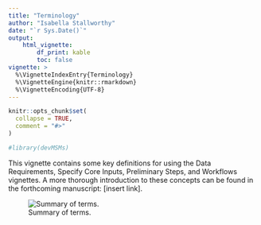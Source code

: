```yaml
---
title: "Terminology"
author: "Isabella Stallworthy"
date: "`r Sys.Date()`"
output:
    html_vignette:
        df_print: kable
        toc: false
vignette: >
  %\VignetteIndexEntry{Terminology}
  %\VignetteEngine{knitr::rmarkdown}
  %\VignetteEncoding{UTF-8}
---
```


```r
knitr::opts_chunk$set(
  collapse = TRUE,
  comment = "#>"
)
```

```r
#library(devMSMs)
```

This vignette contains some key definitions for using the Data Requirements, Specify Core Inputs, Preliminary Steps, and Workflows vignettes. A more thorough introduction to these concepts can be found in the forthcoming manuscript: [insert link].  
  
![Summary of terms.](/Users/isabella/Documents/GitHub/devMSMs/man/figures/Table 1.png)
